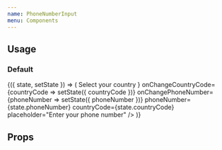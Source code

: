 ```yaml
---
name: PhoneNumberInput
menu: Components
---
```



## Usage

### Default

<Playground>
  <State initial={{ countryCode: 'US', phoneNumber: '' }}>
    {({ state, setState }) => (
      <PhoneNumberInput
        header={
          <Spacing marginVertical={3} paddingHorizontal={2}>
            <Heading size="xxxlarge">Select your country</Heading>
          </Spacing>
        }
        onChangeCountryCode={countryCode => setState({ countryCode })}
        onChangePhoneNumber={phoneNumber => setState({ phoneNumber })}
        phoneNumber={state.phoneNumber}
        countryCode={state.countryCode}
        placeholder="Enter your phone number"
      />
    )}
  </State>
</Playground>

## Props

<PropsTable of={PhoneNumberInput} />
